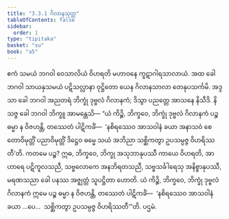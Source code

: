 ```yaml
---
title: "3.3.1 ဂိလာနသုတ္တ"
tableOfContents: false
sidebar:
  order: 1
type: "tipitaka"
basket: "su"
book: "a5"
---
```



<DynamicBreadcrumb />

<Division number="121" book="a5" e="ch" v="16" p="125">

<Paragraph number="700" book="a5">
ဧကံ သမယံ ဘဂဝါ ဝေသာလိယံ ဝိဟရတိ မဟာဝနေ ကူဋာဂါရသာလာယံ. အထ ခေါ ဘဂဝါ သာယနှသမယံ ပဋိသလ္လာနာ ဝုဋ္ဌိတော ယေန ဂိလာနသာလာ တေနုပသင်္ကမိ. အဒ္ဒသာ ခေါ ဘဂဝါ အညတရံ ဘိက္ခုံ ဒုဗ္ဗလံ ဂိလာနကံ; ဒိသွာ ပညတ္တေ အာသနေ နိသီဒိ. နိသဇ္ဇ ခေါ ဘဂဝါ ဘိက္ခူ အာမန္တေသိ—
</Paragraph>

<Paragraph number="701" book="a5">
“ယံ ကိဉ္စိ, ဘိက္ခဝေ, ဘိက္ခုံ ဒုဗ္ဗလံ ဂိလာနကံ ပဉ္စ ဓမ္မာ န ဝိဇဟန္တိ, တဿေတံ ပါဋိကင်္ခံ—  ‘နစိရဿေဝ အာသဝါနံ ခယာ အနာသဝံ စေတောဝိမုတ္တိံ ပညာဝိမုတ္တိံ ဒိဋ္ဌေဝ ဓမ္မေ သယံ အဘိညာ သစ္ဆိကတွာ ဥပသမ္ပဇ္ဇ ဝိဟရိဿတီ’တိ.
</Paragraph>

<Paragraph number="702" book="a5">
ကတမေ ပဉ္စ? ဣဓ, ဘိက္ခဝေ, ဘိက္ခု အသုဘာနုပဿီ ကာယေ ဝိဟရတိ, အာဟာရေ ပဋိကူလသညီ, သဗ္ဗလောကေ အနဘိရတသညီ, သဗ္ဗသင်္ခါရေသု အနိစ္စာနုပဿီ, မရဏသညာ ခေါ ပနဿ အဇ္ဈတ္တံ သူပဋ္ဌိတာ ဟောတိ. ယံ ကိဉ္စိ, ဘိက္ခဝေ, ဘိက္ခုံ ဒုဗ္ဗလံ ဂိလာနကံ ဣမေ ပဉ္စ ဓမ္မာ န ဝိဇဟန္တိ, တဿေတံ ပါဋိကင်္ခံ—  ‘နစိရဿေဝ အာသဝါနံ ခယာ …ပေ…  သစ္ဆိကတွာ ဥပသမ္ပဇ္ဇ ဝိဟရိဿတီ’”တိ.

</Paragraph>
</Division>

<Paragraph number="703" type="center" book="a5">
ပဌမံ.
</Paragraph>